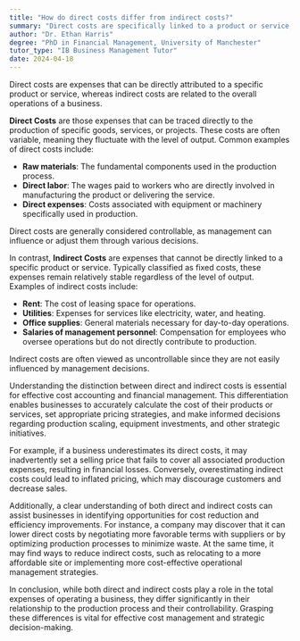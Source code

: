 ```yaml
---
title: "How do direct costs differ from indirect costs?"
summary: "Direct costs are specifically linked to a product or service, while indirect costs support the overall operations of a business."
author: "Dr. Ethan Harris"
degree: "PhD in Financial Management, University of Manchester"
tutor_type: "IB Business Management Tutor"
date: 2024-04-18
---
```


Direct costs are expenses that can be directly attributed to a specific product or service, whereas indirect costs are related to the overall operations of a business.

**Direct Costs** are those expenses that can be traced directly to the production of specific goods, services, or projects. These costs are often variable, meaning they fluctuate with the level of output. Common examples of direct costs include:

- **Raw materials**: The fundamental components used in the production process.
- **Direct labor**: The wages paid to workers who are directly involved in manufacturing the product or delivering the service.
- **Direct expenses**: Costs associated with equipment or machinery specifically used in production.

Direct costs are generally considered controllable, as management can influence or adjust them through various decisions.

In contrast, **Indirect Costs** are expenses that cannot be directly linked to a specific product or service. Typically classified as fixed costs, these expenses remain relatively stable regardless of the level of output. Examples of indirect costs include:

- **Rent**: The cost of leasing space for operations.
- **Utilities**: Expenses for services like electricity, water, and heating.
- **Office supplies**: General materials necessary for day-to-day operations.
- **Salaries of management personnel**: Compensation for employees who oversee operations but do not directly contribute to production.

Indirect costs are often viewed as uncontrollable since they are not easily influenced by management decisions.

Understanding the distinction between direct and indirect costs is essential for effective cost accounting and financial management. This differentiation enables businesses to accurately calculate the cost of their products or services, set appropriate pricing strategies, and make informed decisions regarding production scaling, equipment investments, and other strategic initiatives.

For example, if a business underestimates its direct costs, it may inadvertently set a selling price that fails to cover all associated production expenses, resulting in financial losses. Conversely, overestimating indirect costs could lead to inflated pricing, which may discourage customers and decrease sales.

Additionally, a clear understanding of both direct and indirect costs can assist businesses in identifying opportunities for cost reduction and efficiency improvements. For instance, a company may discover that it can lower direct costs by negotiating more favorable terms with suppliers or by optimizing production processes to minimize waste. At the same time, it may find ways to reduce indirect costs, such as relocating to a more affordable site or implementing more cost-effective operational management strategies.

In conclusion, while both direct and indirect costs play a role in the total expenses of operating a business, they differ significantly in their relationship to the production process and their controllability. Grasping these differences is vital for effective cost management and strategic decision-making.
    